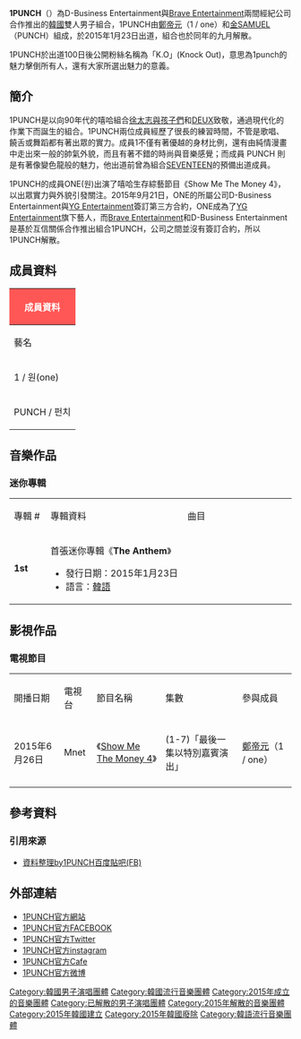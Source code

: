 {{藝人
| 姓名 = 1PUNCH<br />원펀치
| 圖片 = (1PUNCH(원펀치)) 설날 인사영상 5s.jpg
| 圖片簡介 =（左）Punch、（右）1
| 圖片尺寸 = 300px
| 類型 = 組合
| 外文名 = 원펀치
| 出道地點 = {{KOR}}
| 音樂類型 = [[K-pop|K-pop]]、[[舞曲|舞曲]]
| 職業 = 歌手、舞者
| 出道日期 = 2015年1月23日
| 出道作 = 《The Anthem》
| 代表作 = 《Turn me back》<br />《Nightmare》
| 活躍年代 = 2015年
| 唱片公司 = [[Brave_Entertainment|Brave Entertainment]]
| 經紀公司 = D-Business Entertainment<br />[[Brave_Entertainment|Brave Entertainment]]
| 網站 = 
}}

'''1PUNCH'''（{{lang-ko|'''원펀치'''}}）為D-Business Entertainment與[[Brave_Entertainment|Brave Entertainment]]兩間經紀公司合作推出的[[韓國|韓國]]雙人男子組合，1PUNCH由[[鄭帝元|鄭帝元]]（1 / one）和[[金SAMUEL|金SAMUEL]]（PUNCH）組成，於2015年1月23日出道，組合也於同年的九月解散。

1PUNCH於出道100日後公開粉絲名稱為「K.O」(Knock Out)，意思為1punch的魅力擊倒所有人，還有大家所選出魅力的意義。

== 簡介 ==
1PUNCH是以向90年代的嘻哈組合[[徐太志與孩子們|徐太志與孩子們]]和[[DEUX|DEUX]]致敬，通過現代化的作業下而誕生的組合。1PUNCH兩位成員經歷了很長的練習時間，不管是歌唱、饒舌或舞蹈都有著出眾的實力。成員1不僅有著優越的身材比例，還有由純情漫畫中走出來一般的帥氣外貌，而且有著不錯的時尚與音樂感覺；而成員 PUNCH 則是有著像變色龍般的魅力，他出道前曾為組合[[SEVENTEEN|SEVENTEEN]]的預備出道成員。

1PUNCH的成員ONE(원)出演了嘻哈生存綜藝節目《Show Me The Money 4》，以出眾實力與外貌引發關注。2015年9月21日，ONE的所屬公司D-Business Entertainment與[[YG_Entertainment|YG Entertainment]]簽訂第三方合約，ONE成為了[[YG_Entertainment|YG Entertainment]]旗下藝人，而[[Brave_Entertainment|Brave Entertainment]]和D-Business Entertainment是基於互信關係合作推出組合1PUNCH，公司之間並沒有簽訂合約，所以1PUNCH解散。

== 成員資料 ==
{| class="wikitable" style="text-align:center"
! colspan="6" style="background: #FF5755; color:white"|成員資料
|-
!藝名
!本名
!出生日期
!興趣
!血型
!隊內職務
|-
| 1 / 원(one)
| [[鄭帝元|鄭帝元]]
| {{Birth date and age|1994|3|29}}
| 饒舌、作詞作曲、看電影、足球
| A 型
| 隊長、饒舌
|-
| PUNCH / 펀치
| [[金SAMUEL|金SAMUEL]]
| {{Birth date and age|2002|1|17}}
| 跳舞、唱歌、外文
| A 型
| 主唱
|}

== 音樂作品 ==
=== 迷你專輯 ===
{|class=wikitable style="text-align:center"
|- style="background:#FF5755; color:white; font-weight:bold"
|width="60px"|專輯 #
|width="300px"|專輯資料
|width="250px"|曲目

|- bgcolor="#F5F5F5"
| '''1st'''
|align="left"| 首張迷你專輯《'''The Anthem'''》
* 發行日期：2015年1月23日
* 語言：[[韓語|韓語]]
|align="left" style="font-size: 85%;"|
{{hidden|曲目|
#Nightmare
# '''돌려놔 (Turn Me Back)'''
#Ice Ice
# 돌려놔 (INST)}}
|}

== 影視作品 ==
=== 電視節目 ===
{|class="wikitable"
|- style="background:#FF5755; color:white; font-weight:bold; text-align:center;"
|開播日期||電視台||節目名稱||集數||參與成員
|-
| 2015年6月26日 ||Mnet || 《[[Show_Me_The_Money_4|Show Me The Money 4]]》 || (1-7)「最後一集以特別嘉賓演出」 || [[鄭帝元|鄭帝元]]（1 / one）
|-
|}

== 參考資料 ==
=== 引用來源 ===
* [https://www.facebook.com/1punchBaiduTieba?fref=ts 資料整理by1PUNCH百度貼吧(FB)]

== 外部連結 ==
{{Commons category}}
* [http://www.bravesound.com/sub/artist/biography.php?gubun=1&idx=30 1PUNCH官方網站]{{Wayback|url=http://www.bravesound.com/sub/artist/biography.php?gubun=1&idx=30 |date=20150518093204 }}
* [https://www.facebook.com/1PunchOfficial 1PUNCH官方FACEBOOK]{{Wayback|url=https://www.facebook.com/1PunchOfficial |date=20160109134918 }}
* [https://twitter.com/1punch_official 1PUNCH官方Twitter]{{Wayback|url=https://twitter.com/1punch_official |date=20160509131421 }}
* [https://web.archive.org/web/20150701092146/https://instagram.com/1punch_official/ 1PUNCH官方instagram]
* [https://web.archive.org/web/20150626214709/http://www.1punch.co.kr/ 1PUNCH官方Cafe]
* [http://tw.weibo.com/mi7official 1PUNCH官方微博]{{Wayback|url=http://tw.weibo.com/mi7official |date=20160408021737 }}
{{Brave Entertainment}}

[[Category:韓國男子演唱團體|Category:韓國男子演唱團體]]
[[Category:韓國流行音樂團體|Category:韓國流行音樂團體]]
[[Category:2015年成立的音樂團體|Category:2015年成立的音樂團體]]
[[Category:已解散的男子演唱團體|Category:已解散的男子演唱團體]]
[[Category:2015年解散的音樂團體|Category:2015年解散的音樂團體]]
[[Category:2015年韓國建立|Category:2015年韓國建立]]
[[Category:2015年韓國廢除|Category:2015年韓國廢除]]
[[Category:韓語流行音樂團體|Category:韓語流行音樂團體]]